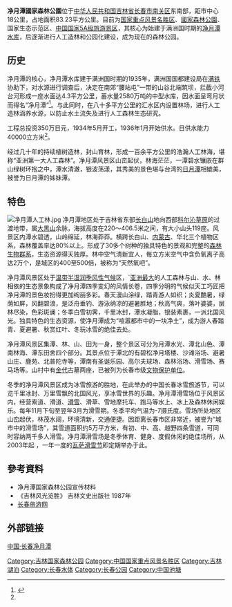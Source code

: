 {{中国自然保护单位
|级别 = 国家森林公园
|名称 = 净月潭国家森林公园
|子项 = 
|图像 = 净月潭 jing yue tan - panoramio.jpg
|图片大小 = 
|图像说明 = 
|省名 = 
|市/县名 = 
|所在 = [[吉林省|吉林省]][[长春市|长春市]][[南关区|南关区]]
|分类 = 
|面积 = {{convert|83.23|km²}}
|建立时间 = 1989年
|坐标={{coord|43.7821|125.4604|format=dms|display=it}}
|map_type=China Jilin
}}
'''净月潭國家森林公園'''位于[[中华人民共和国|中华人民共和国]][[吉林省|吉林省]][[长春市|长春市]][[南关区|南关区]]东南部，距市中心18公里，占地面积83.23平方公里。目前为[[国家重点风景名胜区|国家重点风景名胜区]]、[[中华人民共和国国家森林公园列表|國家森林公園]]、国家生态示范区、[[中国国家5A级旅游景区|中国国家5A级旅游景区]]，其核心为始建于满洲国时期的[[净月潭水库|净月潭水库]]，后逐渐进行人工造林和公园化建设，成为现在的森林公园。

==历史==
净月潭的核心，净月潭水库建于满洲国时期的1935年，满洲国国都建设局在[[满铁|满铁]]协助下，对水源进行调查后，决定在南郊“腰站屯”一带的山谷北端筑坝，拦截小河台河形成一座水面达4.3平方公里，蓄水量2580万吨的中型水库，因水面呈弯月状而得名“净月潭”<ref name="伪满洲国首都规划">{{cite book|title=伪满洲国首都规划|publisher=社会科学文献出版社|author=[[越泽明|越泽明]]|date=2002|page=124|language=zh}}</ref>。与此同时，在八十多平方公里的汇水区内设置林场，进行人工造林涵养水源，以防止水土流失及进行人工森林生态研究。

工程总投资350万日元，1934年5月开工，1936年1月开始供水。日供水能力40000立方米<ref name="伪满洲国首都规划"/>。

经过几十年的持续植树造林，封山育林，形成一百余平方公里的浩瀚人工林海，堪称“亚洲第一大人工森林”。净月潭风景区山峦起伏，林海茫茫，一潭碧水镶嵌在群山绿树环抱之中，潭水清澈，银波荡漾，其秀美的景色堪与台湾的[[日月潭|日月潭]]相媲美，被誉为日月潭的姊妹潭。

==特色== 
[[File:净月潭人工林.jpg|thumb]]
{{文物保护单位
| 级别 = 3
| 省名 = 吉林省
| 市/县名 = 长春市
| 图片 = Clear view of Jogetsutan Reservoir, Hsinking.jpg
| 名称 = 净月潭水源地旧址
| 编号 = 第8批第53号
| 分类 = 
| 所在 = 长春市净月潭旅游区内
| 时代 = 1935年
| 登录 = 2009年11月2日
}}
净月潭地区处于吉林省东部[[长白山|长白山]]地向西部[[科尔沁草原|科尔沁草原]]的过渡地带，属[[大黑山_(吉林省)|大黑山]]余脉，海拔高度在220～406.5米之间，有大小山头119座。风景区内潭水碧透，山岭绵延，林海莽莽。横跨长白山、[[内蒙古|内蒙古]]、华北三个植物区系，森林覆盖率达80%以上。形成了30多个树种的独具特色的景观和完整的[[生物群系|森林生物群系]]，生态资源得天独厚。林中空气清新宜人，每立方米空气中含负氧离子高达2万个，是城区的400至500倍，被称为“天然氧吧”。

净月潭风景区处于[[温带季风性气候|温带半湿润季风性气候]]区，`[[世界之最|亚洲最大]]的人工森林与山、水、林相依的生态景象构成了净月潭四季变幻的风情长卷，四季分明的气候似天工巧匠把净月潭的景色妆扮得更加绚丽多彩。春天漫山涂绿，踏青游人如织；炎夏酷暑，绿荫如屏，风翻碧浪，是泛舟垂钓、游泳纳凉的避暑胜地；秋高气爽，落叶婆婆，层林尽染，色彩斑谰；冬季白雪初霁，千里冰封，潭水凝脂，银装素裹，一派北国风光。独具特色的生态资源，使净月潭成为“喧嚣都市中的一块净土”，成为游人春踏青、夏避暑、秋赏红叶、冬玩冰雪的绝佳去处。

净月潭风景区集潭、林、山、田为一身，整个景区可分为月潭水光、潭北山色、潭南林海、潭东田舍四个部分。其景点位于潭北的有碧松净月塔楼、沙滩浴场、避暑山庄、鹿苑、北普陀寺等，潭南有圣诞乐园、高尔夫球场、森林浴场、滑雪场、赛马场等。山村中有[[金代|金代]]古墓两座，已被列为长春市级[[文物保护单位|文物保护单位]]。
  
冬季的净月潭风景区成为冰雪旅游的胜地，在此举办的中国长春冰雪旅游节，可以览千里冰封、万里雪飘的北国风光，享冰雪世界的乐趣。净月潭滑雪场位于风景区内，经营索道、滑道、[[滑雪|滑雪]]、滑草、雪地摩托车、跑马等水上、冰上及森林休闲娱乐。每年11月下旬至翌年3月为滑雪期。冬季平均气温为-7摄氏度。雪场所处地区山峦起伏，林茂水阔，环境清新，交通便捷。因距离长春市区非常近，被誉为“城市中的滑雪场”，其雪道面积约5万平方米，有初、中、高、越野四条雪道，可同时容纳两千多人滑雪。净月潭滑雪场是冬季体育、健身、度假休闲的绝佳场所，从2003年起 ，一年一度的[[瓦萨滑雪节|瓦萨滑雪节]]即定期举办于此。

==參考資料==
{{reflist}}
*净月潭国家森林公园宣传材料
*《吉林风光览胜》 吉林文史出版社 1987年
*[https://web.archive.org/web/20080610101840/http://www.ccta.gov.cn/ 长春旅游网]

==外部链接==
[https://web.archive.org/web/20081205032039/http://www.jingyuetan.com/ 中国·长春净月潭]


{{国家5A级旅游景区}}
{{中华人民共和国国家森林公园}}
[[Category:吉林国家森林公园|Category:吉林国家森林公园]]
[[Category:中国国家重点风景名胜区|Category:中国国家重点风景名胜区]]
[[Category:吉林湖泊|Category:吉林湖泊]]
[[Category:长春水体|Category:长春水体]]
[[Category:长春公园|Category:长春公园]]
[[Category:中国池塘|Category:中国池塘]]